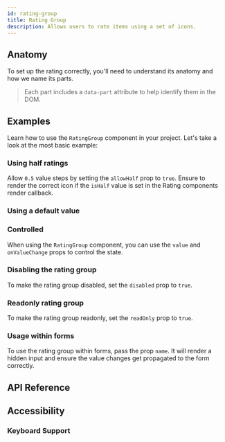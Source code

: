 ```yaml
---
id: rating-group
title: Rating Group
description: Allows users to rate items using a set of icons.
---
```


<ComponentPreview id="RatingGroup" />

## Anatomy

To set up the rating correctly, you'll need to understand its anatomy and how we
name its parts.

> Each part includes a `data-part` attribute to help identify them in the DOM.

<Anatomy id="rating-group" />

## Examples

Learn how to use the `RatingGroup` component in your project. Let's take a look
at the most basic example:

<Example id="basic" />

### Using half ratings

Allow `0.5` value steps by setting the `allowHalf` prop to `true`. Ensure to
render the correct icon if the `isHalf` value is set in the Rating components
render callback.

<Example id="halfRatings" />

### Using a default value

<Example id="initialValue" />

### Controlled

When using the `RatingGroup` component, you can use the `value` and
`onValueChange` props to control the state.

<Example id="controlled" />

### Disabling the rating group

To make the rating group disabled, set the `disabled` prop to `true`.

<Example id="disabled" />

### Readonly rating group

To make the rating group readonly, set the `readOnly` prop to `true`.

<Example id="readOnly" />

### Usage within forms

To use the rating group within forms, pass the prop `name`. It will render a
hidden input and ensure the value changes get propagated to the form correctly.

<Example id="formUsage" />

## API Reference

<ComponentTypes id="rating-group" />

## Accessibility

### Keyboard Support

<KeyBindingsTable id="rating-group" />
